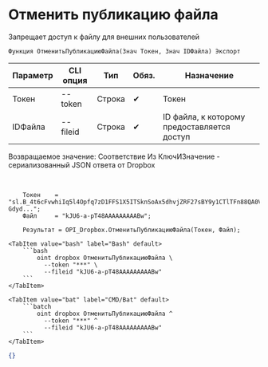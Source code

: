 ﻿---
sidebar_position: 6
---


# Отменить публикацию файла
 Запрещает доступ к файлу для внешних пользователей



`Функция ОтменитьПубликациюФайла(Знач Токен, Знач IDФайла) Экспорт`

  | Параметр | CLI опция | Тип | Обяз. | Назначение |
  |-|-|-|-|-|
  | Токен | --token | Строка | &#x2714; | Токен |
  | IDФайла | --fileid | Строка | &#x2714; | ID файла, к которому предоставляется доступ |

  
  Возвращаемое значение:   Соответствие Из КлючИЗначение - сериализованный JSON ответа от Dropbox

<br/>




```bsl title="Пример использования для 1С:Предприятие/OneScript"
    Токен    = "sl.B_4t6cFvwhiIq5l4Opfq7zD1FFS1X5ITSknSoAx5dhvjZRF27sBY9y1CTlTFn88QA0V_6-Gdyd...";
    Файл     = "kJU6-a-pT48AAAAAAAAABw";

    Результат = OPI_Dropbox.ОтменитьПубликациюФайла(Токен, Файл);
```
    

 <Tabs>
  
    <TabItem value="bash" label="Bash" default>
        ```bash
            oint dropbox ОтменитьПубликациюФайла \
              --token "***" \
              --fileid "kJU6-a-pT48AAAAAAAAABw"
        ```
    </TabItem>
  
    <TabItem value="bat" label="CMD/Bat" default>
        ```batch
            oint dropbox ОтменитьПубликациюФайла ^
              --token "***" ^
              --fileid "kJU6-a-pT48AAAAAAAAABw"
        ```
    </TabItem>
</Tabs>


```json title="Результат"
{}
```
